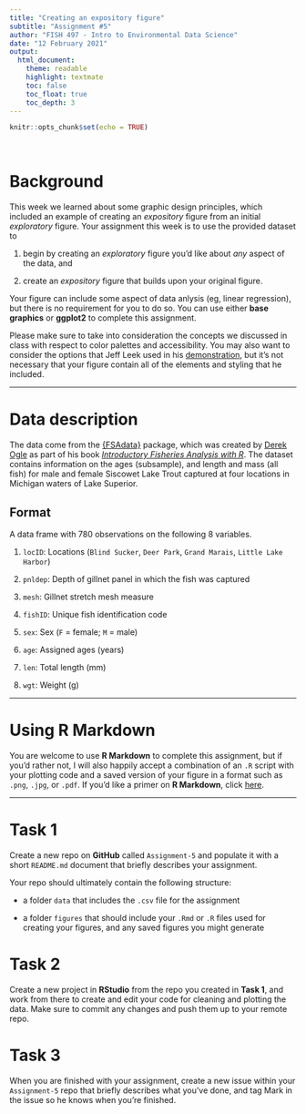 ```yaml
---
title: "Creating an expository figure"
subtitle: "Assignment #5"
author: "FISH 497 - Intro to Environmental Data Science"
date: "12 February 2021"
output:
  html_document:
    theme: readable
    highlight: textmate
    toc: false
    toc_float: true
    toc_depth: 3
---
```


```r
knitr::opts_chunk$set(echo = TRUE)
```

<br>

# Background

This week we learned about some graphic design principles, which included an example of creating an *expository* figure from an initial *exploratory* figure. Your assignment this week is to use the provided dataset to 

1) begin by creating an *exploratory* figure you'd like about *any* aspect of the data, and  

2) create an *expository* figure that builds upon your original figure.

Your figure can include some aspect of data anlysis (eg, linear regression), but there is no requirement for you to do so. You can use either **base graphics** or **ggplot2** to complete this assignment.

Please make sure to take into consideration the concepts we discussed in class with respect to color palettes and accessibility. You may also want to consider the options that Jeff Leek used in his [demonstration](http://jtleek.com/ads2020/week-10.html#creating-expository-graphs), but it's not necessary that your figure contain all of the elements and styling that he included.

***

# Data description

The data come from the [{FSAdata}](https://github.com/droglenc/FSAdata) package, which was created by [Derek Ogle](https://derekogle.com/) as part of his book [*Introductory Fisheries Analysis with R*](http://derekogle.com/IFAR/). The dataset contains information on the ages (subsample), and length and mass (all fish) for male and female Siscowet Lake Trout captured at four locations in Michigan waters of Lake Superior.

## Format

A data frame with 780 observations on the following 8 variables.

1) `locID`: Locations (`Blind Sucker`, `Deer Park`, `Grand Marais`, `Little Lake Harbor`) 

2) `pnldep`: Depth of gillnet panel in which the fish was captured  

3) `mesh`: Gillnet stretch mesh measure  

4) `fishID`: Unique fish identification code  

5) `sex`: Sex (`F` = female; `M` = male)  

6) `age`: Assigned ages (years)  

7) `len`: Total length (mm)  

8) `wgt`: Weight (g)  


***

# Using R Markdown

You are welcome to use **R Markdown** to complete this assignment, but if you'd rather not, I will also happily accept a combination of an `.R` script with your plotting code and a saved version of your figure in a format such as `.png`, `.jpg`, or `.pdf`. If you'd like a primer on **R Markdown**, click [here](../../lectures/week_07/intro_rmarkdown.html).

***

# Task 1

Create a new repo on **GitHub** called `Assignment-5` and populate it with a short `README.md` document that briefly describes your assignment. 

Your repo should ultimately contain the following structure:

* a folder `data` that includes the `.csv` file for the assignment

* a folder `figures` that should include your `.Rmd` or `.R` files used for creating your figures, and any saved figures you might generate


# Task 2

Create a new project in **RStudio** from the repo you created in **Task 1**, and work from there to create and edit your code for cleaning and plotting the data. Make sure to commit any changes and push them up to your remote repo.

# Task 3

When you are finished with your assignment, create a new issue within your `Assignment-5` repo that briefly describes what you've done, and tag Mark in the issue so he knows when you're finished.



